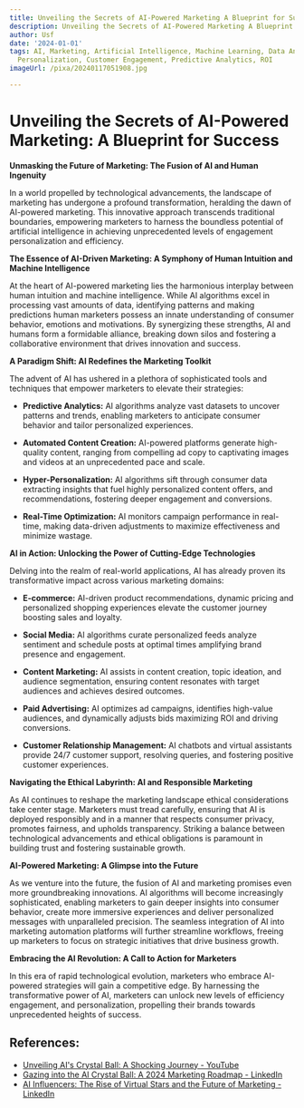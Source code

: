 ```yaml
---
title: Unveiling the Secrets of AI-Powered Marketing A Blueprint for Success
description: Unveiling the Secrets of AI-Powered Marketing A Blueprint for Success
author: Usf
date: '2024-01-01'
tags: AI, Marketing, Artificial Intelligence, Machine Learning, Data Analytics, Automation,
  Personalization, Customer Engagement, Predictive Analytics, ROI
imageUrl: /pixa/20240117051908.jpg

---
```

# Unveiling the Secrets  of AI-Powered  Marketing: A Blueprint  for Success

**Unmasking the Future of Marketing:  The Fusion of AI and Human Ingenuity**

In  a  world propelled by technological advancements, the landscape of marketing has undergone a profound  transformation, heralding  the  dawn of AI-powered marketing. This innovative approach transcends traditional boundaries,  empowering marketers to harness the boundless potential of artificial intelligence in achieving unprecedented levels of engagement personalization and efficiency.

**The Essence of AI-Driven Marketing: A  Symphony of  Human Intuition and Machine Intelligence**

At the heart  of  AI-powered marketing lies the harmonious interplay between human intuition and machine intelligence. While AI algorithms excel in processing vast amounts of data, identifying patterns and making predictions human marketers possess an innate understanding of  consumer behavior, emotions and motivations. By synergizing these strengths, AI and humans form a formidable alliance,  breaking down silos and fostering a collaborative environment that drives innovation and success.

**A Paradigm Shift: AI Redefines the  Marketing  Toolkit**

The advent  of AI  has ushered in a plethora  of sophisticated tools and techniques that  empower marketers  to elevate their strategies:

* **Predictive Analytics:** AI algorithms analyze vast datasets to  uncover patterns and trends,  enabling marketers to anticipate consumer behavior and tailor personalized experiences.

* **Automated Content Creation:**  AI-powered platforms generate high-quality content, ranging from compelling ad copy to captivating images and videos at an unprecedented pace and scale.

* **Hyper-Personalization:** AI algorithms sift through consumer data extracting insights that fuel highly personalized  content offers, and recommendations, fostering  deeper engagement and conversions.

* **Real-Time Optimization:** AI monitors campaign performance in real-time, making data-driven adjustments  to maximize effectiveness and minimize wastage.

**AI  in  Action:  Unlocking the Power of Cutting-Edge  Technologies**

Delving into the realm of real-world applications, AI has already proven its transformative impact across various marketing domains:

* **E-commerce:** AI-driven product recommendations, dynamic  pricing and personalized shopping experiences elevate the customer journey boosting sales and  loyalty.

* **Social Media:** AI algorithms curate personalized feeds analyze sentiment and schedule posts at optimal times amplifying brand presence and engagement.

* **Content Marketing:** AI assists in  content creation, topic ideation, and audience segmentation, ensuring content resonates with target  audiences and achieves desired outcomes.

*  **Paid  Advertising:** AI optimizes ad campaigns, identifies high-value audiences, and dynamically adjusts bids  maximizing ROI and driving conversions.

*  **Customer Relationship Management:** AI chatbots and virtual assistants  provide 24/7 customer support,  resolving queries, and fostering positive customer experiences.

**Navigating the Ethical Labyrinth: AI and Responsible Marketing**

As AI continues to reshape the marketing landscape ethical considerations take center stage.  Marketers must tread carefully, ensuring that AI is deployed responsibly and in a manner that respects consumer privacy, promotes fairness, and upholds transparency.  Striking a balance between technological advancements and ethical obligations  is paramount in building trust and fostering sustainable growth.

**AI-Powered Marketing: A Glimpse into the Future**

As we venture into the future,  the fusion of AI and marketing promises even  more groundbreaking innovations. AI algorithms will become  increasingly sophisticated, enabling marketers to gain deeper insights  into consumer behavior, create more  immersive experiences and deliver  personalized  messages with unparalleled precision. The seamless integration of AI into marketing  automation platforms will further streamline workflows, freeing up marketers to focus on strategic initiatives that drive business growth.

**Embracing the AI Revolution: A Call to Action for Marketers**

In this era of rapid technological evolution, marketers who embrace AI-powered strategies will gain a competitive edge. By harnessing the transformative power of AI, marketers can  unlock new  levels of efficiency engagement, and personalization, propelling their brands towards unprecedented heights of success.

## References:
- [Unveiling AI's Crystal Ball: A Shocking Journey - YouTube](https://youtube.com/watch?v=dShKgMMpjd8)
- [Gazing into the AI Crystal Ball: A 2024 Marketing Roadmap - LinkedIn](https://www.linkedin.com/pulse/gazing-ai-crystal-ball-2024-marketing-roadmap-brittney-dorr-bc31c?trk=article-ssr-frontend-pulse_more-articles_related-content-card)
- [AI Influencers: The Rise of Virtual Stars and the Future of Marketing - LinkedIn](https://www.linkedin.com/pulse/ai-influencers-rise-virtual-stars-future-marketing-okami-solutions-gffpc?trk=public_post_main-feed-card_feed-article-content)
